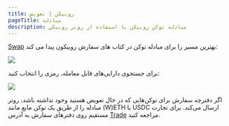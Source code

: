 ```yaml
---
title: روبیکن | تعویض
pageTitle: مبادله
description: مبادله توکن روبیکن با استفاده از روتر روبیکن
---
```


[Swap](https://app.rubicon.finance/swap) بهترین مسیر را برای مبادله توکن در کتاب های سفارش روبیکون پیدا می کند:

![](</assets/image(18).png>)

برای جستجوی دارایی‌های قابل معامله، رمزی را انتخاب کنید:

![](</assets/image(89).png>)

اگر دفترچه سفارش برای توکن‌هایی که در حال تعویض هستید وجود نداشته باشد، روتر مبادله را از طریق یک توکن مایع مانند (W)ETH یا USDC ارسال می‌کند. برای تجارت مستقیم روی دفترهای سفارش به آدرس [Trade](/docs/guides/trade/trade) مراجعه کنید.